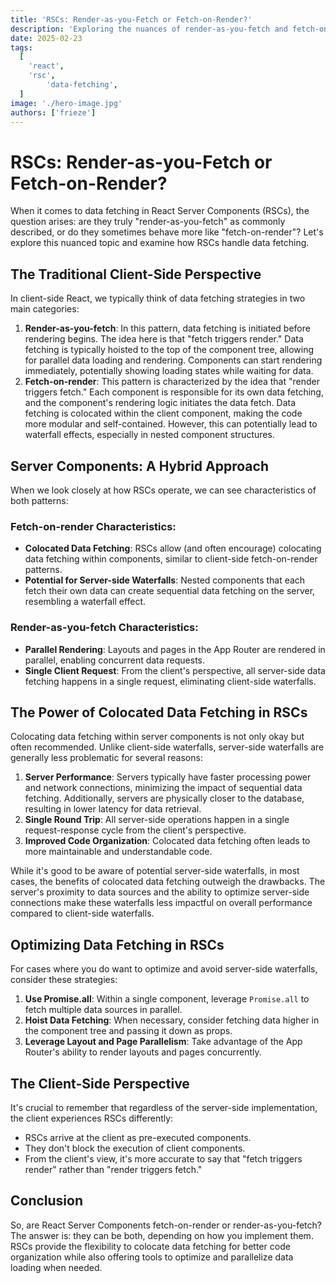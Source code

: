 ```yaml
---
title: 'RSCs: Render-as-you-Fetch or Fetch-on-Render?'
description: 'Exploring the nuances of render-as-you-fetch and fetch-on-render patterns in React Server Components (RSCs).'
date: 2025-02-23
tags:
  [
    'react',
    'rsc',
		'data-fetching',
  ]
image: './hero-image.jpg'
authors: ['frieze']
---
```


# RSCs: Render-as-you-Fetch or Fetch-on-Render?

When it comes to data fetching in React Server Components (RSCs), the question arises: are they truly "render-as-you-fetch" as commonly described, or do they sometimes behave more like "fetch-on-render"? Let's explore this nuanced topic and examine how RSCs handle data fetching.

## The Traditional Client-Side Perspective

In client-side React, we typically think of data fetching strategies in two main categories:

1. **Render-as-you-fetch**: In this pattern, data fetching is initiated before rendering begins. The idea here is that "fetch triggers render." Data fetching is typically hoisted to the top of the component tree, allowing for parallel data loading and rendering. Components can start rendering immediately, potentially showing loading states while waiting for data.
2. **Fetch-on-render**: This pattern is characterized by the idea that "render triggers fetch." Each component is responsible for its own data fetching, and the component's rendering logic initiates the data fetch. Data fetching is colocated within the client component, making the code more modular and self-contained. However, this can potentially lead to waterfall effects, especially in nested component structures.

## Server Components: A Hybrid Approach

When we look closely at how RSCs operate, we can see characteristics of both patterns:

### Fetch-on-render Characteristics:

- **Colocated Data Fetching**: RSCs allow (and often encourage) colocating data fetching within components, similar to client-side fetch-on-render patterns.
- **Potential for Server-side Waterfalls**: Nested components that each fetch their own data can create sequential data fetching on the server, resembling a waterfall effect.

### Render-as-you-fetch Characteristics:

- **Parallel Rendering**: Layouts and pages in the App Router are rendered in parallel, enabling concurrent data requests.
- **Single Client Request**: From the client's perspective, all server-side data fetching happens in a single request, eliminating client-side waterfalls.

## The Power of Colocated Data Fetching in RSCs

Colocating data fetching within server components is not only okay but often recommended. Unlike client-side waterfalls, server-side waterfalls are generally less problematic for several reasons:

1. **Server Performance**: Servers typically have faster processing power and network connections, minimizing the impact of sequential data fetching. Additionally, servers are physically closer to the database, resulting in lower latency for data retrieval.
2. **Single Round Trip**: All server-side operations happen in a single request-response cycle from the client's perspective.
3. **Improved Code Organization**: Colocated data fetching often leads to more maintainable and understandable code.

While it's good to be aware of potential server-side waterfalls, in most cases, the benefits of colocated data fetching outweigh the drawbacks. The server's proximity to data sources and the ability to optimize server-side connections make these waterfalls less impactful on overall performance compared to client-side waterfalls.

## Optimizing Data Fetching in RSCs

For cases where you do want to optimize and avoid server-side waterfalls, consider these strategies:

1. **Use Promise.all**: Within a single component, leverage `Promise.all` to fetch multiple data sources in parallel.
2. **Hoist Data Fetching**: When necessary, consider fetching data higher in the component tree and passing it down as props.
3. **Leverage Layout and Page Parallelism**: Take advantage of the App Router's ability to render layouts and pages concurrently.

## The Client-Side Perspective

It's crucial to remember that regardless of the server-side implementation, the client experiences RSCs differently:

- RSCs arrive at the client as pre-executed components.
- They don't block the execution of client components.
- From the client's view, it's more accurate to say that "fetch triggers render" rather than "render triggers fetch."

## Conclusion

So, are React Server Components fetch-on-render or render-as-you-fetch? The answer is: they can be both, depending on how you implement them. RSCs provide the flexibility to colocate data fetching for better code organization while also offering tools to optimize and parallelize data loading when needed.

